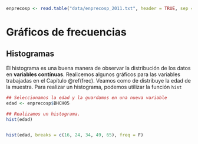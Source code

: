 ```r
enprecosp <- read.table("data/enprecosp_2011.txt", header = TRUE, sep = "|")
```

# Gráficos de frecuencias

## Histogramas

El histograma es una buena manera de observar la distribución de los datos en **variables contínuas**. Realicemos algunos gráficos para las variables trabajadas en el Capítulo \@ref(frec). Veamos como de distribuye la edad de la muestra. Para realizar un histograma, podemos utilizar la función `hist`

```r
## Seleccionamos la edad y la guardamos en una nueva variable
edad <- enprecosp$BHCH05

## Realizamos un histograma.
hist(edad)


hist(edad, breaks = c(16, 24, 34, 49, 65), freq = F)
```

